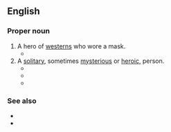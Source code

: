 ==English==
{{wikipedia}}

===Proper noun===
{{en-proper noun|head=[[lone|Lone]] [[ranger|Ranger]]}}

# A hero of [[western]]s who wore a mask.
#* {{quote-text|lang=en|year=2000|author=Gerald Nachman|title=Raised on Radio|page=200|passage=Yet you never tired of the famous fade-out: "Who was that masked man, anyway? ... That was. . . the '''Lone Ranger'''!"}}
# A [[solitary]], sometimes [[mysterious]] or [[heroic]], person.
#* {{quote-text|lang=en|year=1992|author=M. Annette Jaimes|title=The State of Native America: Genocide, Colonization, and Resistance|page=428|passage=The '''Lone Ranger''' is always alone in a wilderness he does not quite call home.}}
#* {{quote-text|lang=en|year=2002|author=Megan Jennaway|title=Sisters and Lovers: Women and Desire in Bali|page=128|passage=This requires them to lead a double life: as '''Lone Ranger''' by day, husband and father by night.}}
#* {{quote-text|lang=en|year=2002|author=David John Lu|title=Agony of Choice: Matsuoka Yosuke and the Rise and Fall of the Japanese Empire, 1880-1946|page=169|passage=While Matsuoka's tendency to act alone, his "'''lone-ranger'''" style of diplomacy, served him well in maintaining secrecy, it deprived him of effective staff work […].}}

===See also===
* {{l|en|Sloane Ranger}} <!-- or is it a derived term? -->
* {{l|en|Tonto}}